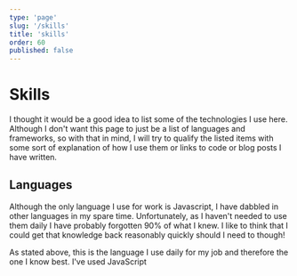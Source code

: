 ```yaml
---
type: 'page'
slug: '/skills'
title: 'skills'
order: 60
published: false
---
```


# Skills

I thought it would be a good idea to list some of the technologies I use here. Although I don't want this page to just be a list of languages and frameworks, so with that in mind, I will try to qualify the listed items with some sort of explanation of how I use them or links to code or blog posts I have written.

## Languages

Although the only language I use for work is Javascript, I have dabbled in other languages in my spare time. Unfortunately, as I haven't needed to use them daily I have probably forgotten 90% of what I knew. I like to think that I could get that knowledge back reasonably quickly should I need to though!

<TitledSection github="https://github.com/mthorning?tab=repositories&q=&type=&language=javascript" blogs="/blog?tag=javascript" title="JavaScript">
As stated above, this is the language I use daily for my job and therefore the one I know best. I've used JavaScript

</TitledSection>
